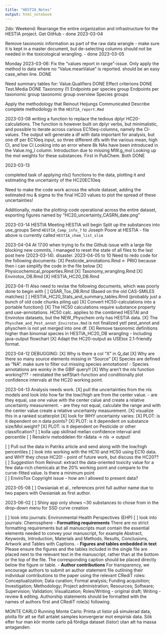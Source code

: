 ```yaml
---
title: "HESTIA_Notes"
output: html_notebook
---
```


2do:
Weekend:
Rearrange the entire organization and infrastructure for the HESTIA project.
Get GitHub
 - done 2023-03-04
 
Remove taxonomic information as part of the raw data wrangle - make sure it is kept in a master document, but de-selecting columns should not be needed in the toxicological wrangling.
 - done 2023-03-05
 
Monday 2023-03-06:
Fix the "values report in range"-issue. Only apply the method to data where no "Value.meanValue" is reported. should be an easy case_when line. DONE

Need summary tables for:
Value.Qualifiers DONE
Effect criterions DONE
Test.Media DONE
Taxonomy (!)
Endpoints per species group
Endpoints per taxonomic group
taxonomic group overview
Species groups
 
Apply the methodology that Reinout Heijungs Communicated
Describe complete methodology in the `HESTIA_report.Rmd`

2023-03-08
writing a function to replace the tedious dplyr HC20-calculations.
  The function is however built on dplyr verbs, but minimalistic, and possible to iterate across carious EC10eq-columns, namely the CI-values.
  The output will generate a df with data important for analysis, but one df per EC10eq input, so three different dfs with the various mean, high CI, and low CI
Looking into an error where 8k NAs have been introduced in the Value.mg_l column.
  Introduction due to missing MW.g_mol
  Looking up the mol weights for these substances. First in PubChem.
Both DONE

2023-03-13

completed task of applying nls() functions to the data, plotting it and estimating the uncertainty of the HC20EC10eq

Need to make the code work across the whole dataset, adding the estimated mu & sigma to the final HC20 values to plot the spread of these uncertainties!

Additionally, make the plotting-code operational across the entire dataset, 
exporting figures named by "HC20_uncertainty_CASRN_date.png"


2023-03-14
HESTIA Meeting
HESTIA will begin Split up the substances into use_groups
Send `HESTIA_Comp_info_7` to Joseph Poore at HESTIA
 - file above is currently called `HESTIA_chem_list_slim` 

2023-04-04
At 17.00 when trying to fix the Github issue with a large file blocking new commits, i managed to reset the state of all files to the last post here (2023-03-14). 
disaster.
2023-04-05 to 10
Need to redo code for the following documents:
[X] Pesticide_annotations.Rmd <- PRIO because then i can simplify the code in the file below
[X] Physicochemical_properties.Rmd
[X] Taxonomy_wrangling.Rmd
[X] Envirotox_DB.Rmd
[X] HESTIA_HC20_DB.Rmd


2023-04-11
Also need to revise the following documents, which was poorly done to begin with
[ ] QSAR_Tox_DB.Rmd (Based on the old CAS-SMILES matches)
[ ] HESTIA_HC20_Stats_and_summary_tables.Rmd (probably just a bunch of old code chunks piling up)
[X] Convert HC50-calculations into a portable function()
[X] The HC50 calculations require substance property and use-annotations. HC50 calc. applies to the combined HESTAI and Envirotox datasets, but the NEW_Physchem only has HESTIA data. 
[X] The `Physchem_and_Pest_annot_Envirotox.Rmd` is not finalized yet! pest_annot and physchem is not yet merged into one df.
[X] Remove taxonomic definitions higher than binomial species in HESTIA_HC20_DB wrangling - Including java-output flowchart
[X] Adapt the HC20-output as USEtox 2.1-friendly format.

2023-04-12
DEBUGGING:
[X] Why is there a col "X" in Q_dat
[X] Why are there so many source elements missing in "Source"
[X] Species are defined as "NA". make sure to filter out missing species annotations!
 - Species annotations are wonky in the  GBIF query!! 
[X] Why aren't the nls function working???
 - reinstated the selfStart-function and conditionally plot confidence intervals at the HC20 working point.

2023-04-13
Analysis needs work.
[X] pull the uncertainties from the nls models and look into how far the low//high are from the center value.
 - are they equal, use one value with the center calue and create a relative uncertainty measurement.
 - are they not equal, calculate the range and with the center value create a relative uncertainty measurement.
[X] visualize this in a ranked scatterplot
[X] look for WHY uncertainty varies:
[X] PLOT: is it dependent on n data points?
[X] PLOT: is it dependent on substance size/Mol.weight?
[X] PLOT: is it dependent on Pesticide or other classification?
[ ] kolla upp skillnad mellan confidence interval and percentile
[ ] Renskriv metoddelen för rådata -> nls -> output!

[ ] Pull out the data in Patriks article and send along with the low/high percentiles
[ ] look into working with the HC10 and HC50 using EC10 data. and WHY they chose HC20!
 - point of future work, but discuss the HC20??
[ ] Suggestion from Reinout: extract the data-oriented toxicity value for a few data-rich chemicals at the 20% working point and compare to the curve-fitted value. Is there a minimum point  
[ ] EnviroTox Copyright issue - how am I allowed to present data?
 

2023-05-08
[ ] Owsianiak et al., references print full author name due to two papers with Owsianiak as first author.


2023-06-02
[ ] Shiny app only shows ~30 substances to chose from in the drop-down menu for SSD curve creation




[ ] look into journals: Environmental Health Perspectives (EHP)
[ ] look into journals: Chemosphere
 - **Formatting requirements**
 There are no strict formatting requirements but all manuscripts must contain the essential elements needed to convey your manuscript, for example Abstract, Keywords, Introduction, Materials and Methods, Results, Conclusions, Artwork and Tables with Captions.
 - **Figures and tables embedded in text**
Please ensure the figures and the tables included in the single file are placed next to the relevant text in the manuscript, rather than at the bottom or the top of the file. The corresponding caption should be placed directly below the figure or table.
 - **Author contributions**
 For transparency, we encourage authors to submit an author statement file outlining their individual contributions to the paper using the relevant CRediT roles: Conceptualization; Data curation; Formal analysis; Funding acquisition; Investigation; Methodology; Project administration; Resources; Software; Supervision; Validation; Visualization; Roles/Writing - original draft; Writing - review & editing. Authorship statements should be formatted with the names of authors first and CRediT role(s) following. 
 
 
 
 
MONTE CARLO
Running Monte Carlo: 
Printa ut listor på simulerad data, plotta för att se ifall antalet samples konvergerar mot empirisk data.
Sök efter hur man kör monte carlo på fördiga dataset (listor) utan att ha massa antaganden.
